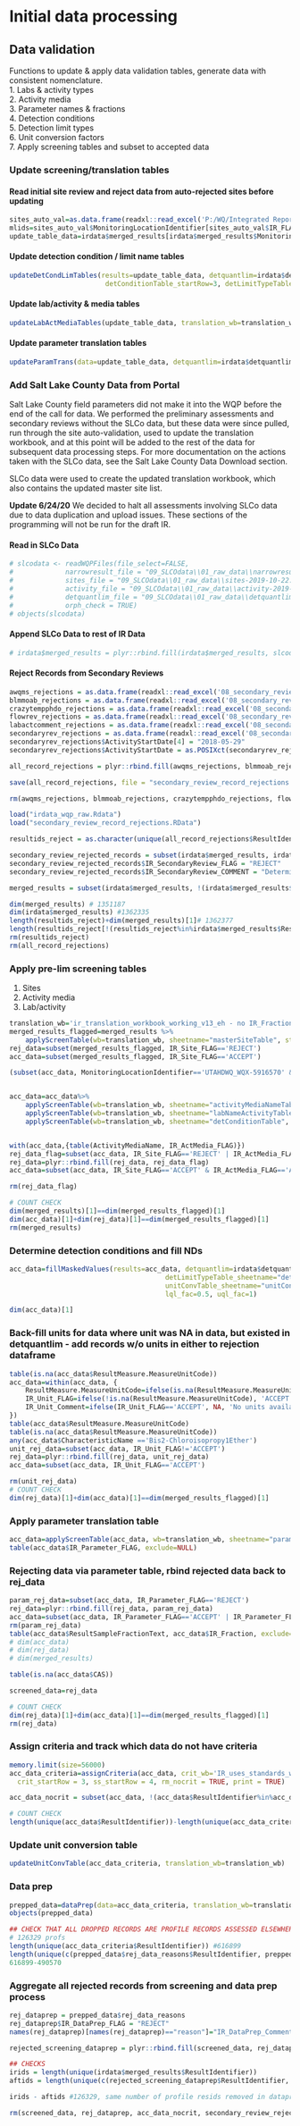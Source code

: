 # Initial data processing

## Data validation
Functions to update & apply data validation tables, generate data with consistent nomenclature.  
1. Labs & activity types  
2. Activity media  
3. Parameter names & fractions  
4. Detection conditions  
5. Detection limit types  
6. Unit conversion factors  
7. Apply screening tables and subset to accepted data  

### Update screening/translation tables
#### Read initial site review and reject data from auto-rejected sites before updating
```r
sites_auto_val=as.data.frame(readxl::read_excel('P:/WQ/Integrated Report/IR_2020/2020-IR-assessments/assessment/02_site_validation/site-reviews-Jake-2019-08-02 2 ready for other reviews.xlsx', 'sites'))
mlids=sites_auto_val$MonitoringLocationIdentifier[sites_auto_val$IR_FLAG!='REJECT']
update_table_data=irdata$merged_results[irdata$merged_results$MonitoringLocationIdentifier %in% mlids,]
```

#### Update detection condition / limit name tables
```r
updateDetCondLimTables(results=update_table_data, detquantlim=irdata$detquantlim, translation_wb=translation_wb,
						detConditionTable_startRow=3, detLimitTypeTable_startRow=3)
```

#### Update lab/activity & media tables
```r
updateLabActMediaTables(update_table_data, translation_wb=translation_wb, labNameActivityTable_startRow = 2)
```

#### Update parameter translation tables
```r
updateParamTrans(data=update_table_data, detquantlim=irdata$detquantlim,  translation_wb=translation_wb, WQPParamCASID_startRow = 4)
```

### Add Salt Lake County Data from Portal
Salt Lake County field parameters did not make it into the WQP before the end of the call for data. We performed the preliminary assessments and secondary reviews without the SLCo data, but these data were since pulled, run through the site auto-validation, used to update the translation workbook, and at this point will be added to the rest of the data for subsequent data processing steps. For more documentation on the actions taken with the SLCo data, see the Salt Lake County Data Download section.

SLCo data were used to create the updated translation workbook, which also contains the updated master site list.

**Update 6/24/20** We decided to halt all assessments involving SLCo data due to data duplication and upload issues. These sections of the programming will not be run for the draft IR.

#### Read in SLCo Data
```r
# slcodata <- readWQPFiles(file_select=FALSE,
#             narrowresult_file = "09_SLCOdata\\01_raw_data\\narrowresult-2019-10-22-spec-chars-filled.csv",
#             sites_file = "09_SLCOdata\\01_raw_data\\sites-2019-10-22.csv",
#             activity_file = "09_SLCOdata\\01_raw_data\\activity-2019-10-22.csv",
#             detquantlim_file = "09_SLCOdata\\01_raw_data\\detquantlim-2019-10-22.csv",
#             orph_check = TRUE)
# objects(slcodata)
```

#### Append SLCo Data to rest of IR Data
```r
# irdata$merged_results = plyr::rbind.fill(irdata$merged_results, slcodata$merged_results)
```

#### Reject Records from Secondary Reviews

```r
awqms_rejections = as.data.frame(readxl::read_excel('08_secondary_reviews/COMPILED REJECTIONS/AWQMS_rejections_RSP_v2.xlsx', 'record-reviews'))
blmmoab_rejections = as.data.frame(readxl::read_excel('08_secondary_reviews/COMPILED REJECTIONS/BLM_MOAB_DO_rejections.xlsx', 'record-reviews'))
crazytempphdo_rejections = as.data.frame(readxl::read_excel('08_secondary_reviews/COMPILED REJECTIONS/crazy_ph_temp_do_values_rejection_template_V2.xlsx', 'record-reviews'))
flowrev_rejections = as.data.frame(readxl::read_excel('08_secondary_reviews/COMPILED REJECTIONS/flow_review_rejections_by_resultidentifier_v2.xlsx', 'record-reviews'))
labactcomment_rejections = as.data.frame(readxl::read_excel('08_secondary_reviews/COMPILED REJECTIONS/records_to_reject_lab_activity_comments.xlsx', 'record-reviews'))
secondaryrev_rejections = as.data.frame(readxl::read_excel('08_secondary_reviews/COMPILED REJECTIONS/rejections_secondary_reviews.xlsx', 'record-reviews'))
secondaryrev_rejections$ActivityStartDate[4] = "2018-05-29"
secondaryrev_rejections$ActivityStartDate = as.POSIXct(secondaryrev_rejections$ActivityStartDate)

all_record_rejections = plyr::rbind.fill(awqms_rejections, blmmoab_rejections, crazytempphdo_rejections, flowrev_rejections, labactcomment_rejections, secondaryrev_rejections)

save(all_record_rejections, file = "secondary_review_record_rejections.RData")

rm(awqms_rejections, blmmoab_rejections, crazytempphdo_rejections, flowrev_rejections, labactcomment_rejections, secondaryrev_rejections)
```


```r
load("irdata_wqp_raw.Rdata")
load("secondary_review_record_rejections.RData")
```

```r
resultids_reject = as.character(unique(all_record_rejections$ResultIdentifier))

secondary_review_rejected_records = subset(irdata$merged_results, irdata$merged_results$ResultIdentifier%in%resultids_reject)
secondary_review_rejected_records$IR_SecondaryReview_FLAG = "REJECT"
secondary_review_rejected_records$IR_SecondaryReview_COMMENT = "Determined inappropriate for IR assessment due to data concerns contained in Appendix 3 of the IR Assessment Methods"

merged_results = subset(irdata$merged_results, !(irdata$merged_results$ResultIdentifier%in%resultids_reject))
```

```r
dim(merged_results) # 1351187
dim(irdata$merged_results) #1362335
length(resultids_reject)+dim(merged_results)[1]# 1362377
length(resultids_reject[!(resultids_reject%in%irdata$merged_results$ResultIdentifier)]) #42, likely SLCOWs ResultIdentifiers
rm(resultids_reject)
rm(all_record_rejections)
```


### Apply pre-lim screening tables
1. Sites
2. Activity media
3. Lab/activity

```r
translation_wb='ir_translation_workbook_working_v13_eh - no IR_Fraction formula.xlsx'
merged_results_flagged=merged_results %>%
	applyScreenTable(wb=translation_wb, sheetname="masterSiteTable", startRow=1, flag_col_name="IR_Site_FLAG", com_col_name="IR_Site_COMMENT")
rej_data=subset(merged_results_flagged, IR_Site_FLAG=='REJECT')
acc_data=subset(merged_results_flagged, IR_Site_FLAG=='ACCEPT')

(subset(acc_data, MonitoringLocationIdentifier=='UTAHDWQ_WQX-5916570' & CharacteristicName=='Magnesium'))


acc_data=acc_data%>% 
	applyScreenTable(wb=translation_wb, sheetname="activityMediaNameTable", startRow=1, flag_col_name="IR_ActMedia_FLAG", com_col_name="IR_ActMedia_COMMENT") %>% 
	applyScreenTable(wb=translation_wb, sheetname="labNameActivityTable", startRow=3, flag_col_name="IR_LabAct_FLAG", com_col_name="IR_LabAct_COMMENT") %>% 
	applyScreenTable(wb=translation_wb, sheetname="detConditionTable", startRow=3, flag_col_name="IR_DetCond_FLAG", com_col_name="IR_DetCond_COMMENT")


with(acc_data,{table(ActivityMediaName, IR_ActMedia_FLAG)})
rej_data_flag=subset(acc_data, IR_Site_FLAG=='REJECT' | IR_ActMedia_FLAG=='REJECT' | IR_LabAct_FLAG=='REJECT' | IR_DetCond_FLAG=='REJECT')
rej_data=plyr::rbind.fill(rej_data, rej_data_flag)
acc_data=subset(acc_data, IR_Site_FLAG=='ACCEPT' & IR_ActMedia_FLAG=='ACCEPT' & (IR_LabAct_FLAG=='ACCEPT' |  IR_LabAct_FLAG=='REVIEW') & IR_DetCond_FLAG=='ACCEPT')

```

```r
rm(rej_data_flag)

# COUNT CHECK
dim(merged_results)[1]==dim(merged_results_flagged)[1]
dim(acc_data)[1]+dim(rej_data)[1]==dim(merged_results_flagged)[1]
rm(merged_results)
```


### Determine detection conditions and fill NDs
```r
acc_data=fillMaskedValues(results=acc_data, detquantlim=irdata$detquantlim, translation_wb=translation_wb,
									   detLimitTypeTable_sheetname="detLimitTypeTable", detLimitTypeTable_startRow=3,
									   unitConvTable_sheetname="unitConvTable", unitConvTable_startRow=1, unitConvTable_startCol=1,
									   lql_fac=0.5, uql_fac=1)

dim(acc_data)[1]
```

### Back-fill units for data where unit was NA in data, but existed in detquantlim - add records w/o units in either to rejection dataframe
```r
table(is.na(acc_data$ResultMeasure.MeasureUnitCode))
acc_data=within(acc_data, {
	ResultMeasure.MeasureUnitCode=ifelse(is.na(ResultMeasure.MeasureUnitCode) & !is.na(IR_Unit), as.character(IR_Unit), as.character(ResultMeasure.MeasureUnitCode))
	IR_Unit_FLAG=ifelse(!is.na(ResultMeasure.MeasureUnitCode), 'ACCEPT', 'REJECT')
	IR_Unit_Comment=ifelse(IR_Unit_FLAG=='ACCEPT', NA, 'No units available for data point')
})
table(acc_data$ResultMeasure.MeasureUnitCode)
table(is.na(acc_data$ResultMeasure.MeasureUnitCode))
any(acc_data$CharacteristicName =='Bis2-Chloroisopropy1Ether')
unit_rej_data=subset(acc_data, IR_Unit_FLAG!='ACCEPT')
rej_data=plyr::rbind.fill(rej_data, unit_rej_data)
acc_data=subset(acc_data, IR_Unit_FLAG=='ACCEPT')
```

```r
rm(unit_rej_data)
# COUNT CHECK
dim(rej_data)[1]+dim(acc_data)[1]==dim(merged_results_flagged)[1]
```

### Apply parameter translation table
```r
acc_data=applyScreenTable(acc_data, wb=translation_wb, sheetname="paramTransTable", startRow=4, flag_col_name="IR_Parameter_FLAG", com_col_name="IR_Parameter_COMMENT")
table(acc_data$IR_Parameter_FLAG, exclude=NULL)
```

### Rejecting data via parameter table, rbind rejected data back to rej_data
```r
param_rej_data=subset(acc_data, IR_Parameter_FLAG=='REJECT')
rej_data=plyr::rbind.fill(rej_data, param_rej_data)
acc_data=subset(acc_data, IR_Parameter_FLAG=='ACCEPT' | IR_Parameter_FLAG=='REVIEW')
rm(param_rej_data)
table(acc_data$ResultSampleFractionText, acc_data$IR_Fraction, exclude=NULL)
# dim(acc_data)
# dim(rej_data)
# dim(merged_results)

table(is.na(acc_data$CAS))

screened_data=rej_data
```

```r
# COUNT CHECK
dim(rej_data)[1]+dim(acc_data)[1]==dim(merged_results_flagged)[1]
rm(rej_data)
```

### Assign criteria and track which data do not have criteria
```r
memory.limit(size=56000)
acc_data_criteria=assignCriteria(acc_data, crit_wb='IR_uses_standards_working_v5_eh.xlsx', crit_sheetname='criteria', ss_sheetname='ss_criteria',
  crit_startRow = 3, ss_startRow = 4, rm_nocrit = TRUE, print = TRUE)

acc_data_nocrit = subset(acc_data, !(acc_data$ResultIdentifier%in%acc_data_criteria$ResultIdentifier))

```

```r
# COUNT CHECK
length(unique(acc_data$ResultIdentifier))-length(unique(acc_data_criteria$ResultIdentifier))==length(unique(acc_data_nocrit$ResultIdentifier))
```


### Update unit conversion table
```r
updateUnitConvTable(acc_data_criteria, translation_wb=translation_wb)
```

### Data prep
```r
prepped_data=dataPrep(data=acc_data_criteria, translation_wb=translation_wb, cf_formulas_sheetname="cf_formulas", crit_wb="IR_uses_standards_working_v5_eh.xlsx", startRow_formulas=3)
objects(prepped_data)
```

```r
## CHECK THAT ALL DROPPED RECORDS ARE PROFILE RECORDS ASSESSED ELSEWHERE
# 126329 profs
length(unique(acc_data_criteria$ResultIdentifier)) #616899
length(unique(c(prepped_data$rej_data_reasons$ResultIdentifier, prepped_data$acc_data$ResultIdentifier))) #490570
616899-490570
```


### Aggregate all rejected records from screening and data prep process

```r
rej_dataprep = prepped_data$rej_data_reasons
rej_dataprep$IR_DataPrep_FLAG = "REJECT"
names(rej_dataprep)[names(rej_dataprep)=="reason"]="IR_DataPrep_Comment"

rejected_screening_dataprep = plyr::rbind.fill(screened_data, rej_dataprep, secondary_review_rejected_records, acc_data_nocrit)

```

```r
## CHECKS
irids = length(unique(irdata$merged_results$ResultIdentifier))
aftids = length(unique(c(rejected_screening_dataprep$ResultIdentifier, prepped_data$acc_data$ResultIdentifier)))

irids - aftids #126329, same number of profile resids removed in dataprep

rm(screened_data, rej_dataprep, acc_data_nocrit, secondary_review_rejected_records)
```
